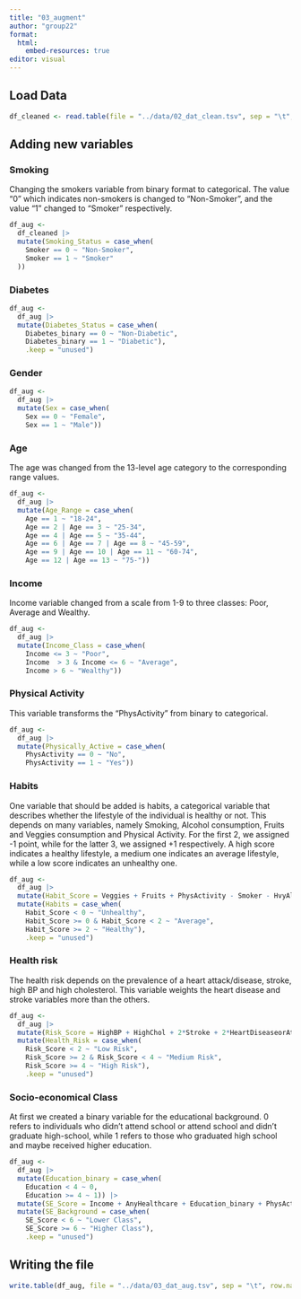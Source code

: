 ```yaml
---
title: "03_augment"
author: "group22"
format:
  html:
    embed-resources: true
editor: visual
---
```


## Load Data

```r
df_cleaned <- read.table(file = "../data/02_dat_clean.tsv", sep = "\t", header = TRUE)
```

## Adding new variables

### Smoking

Changing the smokers variable from binary format to categorical. The value "0" which indicates non-smokers is changed to "Non-Smoker", and the value "1" changed to "Smoker" respectively.

```r
df_aug <-
  df_cleaned |> 
  mutate(Smoking_Status = case_when(
    Smoker == 0 ~ "Non-Smoker",
    Smoker == 1 ~ "Smoker"
  ))
```

### Diabetes

```r
df_aug <-
  df_aug |> 
  mutate(Diabetes_Status = case_when(
    Diabetes_binary == 0 ~ "Non-Diabetic",
    Diabetes_binary == 1 ~ "Diabetic"),
    .keep = "unused")
```

### Gender

```r
df_aug <-
  df_aug |> 
  mutate(Sex = case_when(
    Sex == 0 ~ "Female",
    Sex == 1 ~ "Male"))
```

### Age

The age was changed from the 13-level age category to the corresponding range values.

```r
df_aug <-
  df_aug |> 
  mutate(Age_Range = case_when(
    Age == 1 ~ "18-24",
    Age == 2 | Age == 3 ~ "25-34",
    Age == 4 | Age == 5 ~ "35-44",
    Age == 6 | Age == 7 | Age == 8 ~ "45-59",
    Age == 9 | Age == 10 | Age == 11 ~ "60-74",
    Age == 12 | Age == 13 ~ "75-"))
```

### Income

Income variable changed from a scale from 1-9 to three classes: Poor, Average and Wealthy.

```r
df_aug <-
  df_aug |> 
  mutate(Income_Class = case_when(
    Income <= 3 ~ "Poor",
    Income  > 3 & Income <= 6 ~ "Average",
    Income > 6 ~ "Wealthy"))
```

### Physical Activity

This variable transforms the "PhysActivity" from binary to categorical.

```r
df_aug <-
  df_aug |> 
  mutate(Physically_Active = case_when(
    PhysActivity == 0 ~ "No",
    PhysActivity == 1 ~ "Yes"))
```

### Habits

One variable that should be added is habits, a categorical variable that describes whether the lifestyle of the individual is healthy or not. This depends on many variables, namely Smoking, Alcohol consumption, Fruits and Veggies consumption and Physical Activity. For the first 2, we assigned -1 point, while for the latter 3, we assigned +1 respectively. A high score indicates a healthy lifestyle, a medium one indicates an average lifestyle, while a low score indicates an unhealthy one.

```r
df_aug <-
  df_aug |> 
  mutate(Habit_Score = Veggies + Fruits + PhysActivity - Smoker - HvyAlcoholConsump) |> 
  mutate(Habits = case_when(
    Habit_Score < 0 ~ "Unhealthy",
    Habit_Score >= 0 & Habit_Score < 2 ~ "Average",
    Habit_Score >= 2 ~ "Healthy"),
    .keep = "unused")
```

### Health risk

The health risk depends on the prevalence of a heart attack/disease, stroke, high BP and high cholesterol. This variable weights the heart disease and stroke variables more than the others.

```r
df_aug <-
  df_aug |> 
  mutate(Risk_Score = HighBP + HighChol + 2*Stroke + 2*HeartDiseaseorAttack) |> 
  mutate(Health_Risk = case_when(
    Risk_Score < 2 ~ "Low Risk",
    Risk_Score >= 2 & Risk_Score < 4 ~ "Medium Risk",
    Risk_Score >= 4 ~ "High Risk"),
    .keep = "unused")
```

### Socio-economical Class

At first we created a binary variable for the educational background. 0 refers to individuals who didn't attend school or attend school and didn't graduate high-school, while 1 refers to those who graduated high school and maybe received higher education.

```r
df_aug <-
  df_aug |> 
  mutate(Education_binary = case_when(
    Education < 4 ~ 0,
    Education >= 4 ~ 1)) |> 
  mutate(SE_Score = Income + AnyHealthcare + Education_binary + PhysActivity) |> 
  mutate(SE_Background = case_when(
    SE_Score < 6 ~ "Lower Class",
    SE_Score >= 6 ~ "Higher Class"),
    .keep = "unused")
```

## Writing the file

```r
write.table(df_aug, file = "../data/03_dat_aug.tsv", sep = "\t", row.names = FALSE)
```
